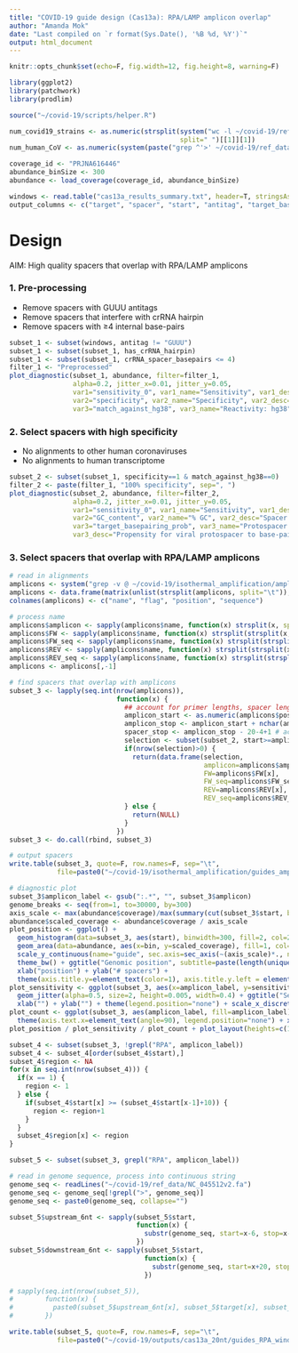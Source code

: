 ```yaml
---
title: "COVID-19 guide design (Cas13a): RPA/LAMP amplicon overlap"
author: "Amanda Mok"
date: "Last compiled on `r format(Sys.Date(), '%B %d, %Y')`"
output: html_document
---
```


```r
knitr::opts_chunk$set(echo=F, fig.width=12, fig.height=8, warning=F)

library(ggplot2)
library(patchwork)
library(prodlim)

source("~/covid-19/scripts/helper.R")
```

```r
num_covid19_strains <- as.numeric(strsplit(system("wc -l ~/covid-19/ref_data/gisaid_cov2020_alignment.txt", intern=T),
                                           split=" ")[[1]][1])
num_human_CoV <- as.numeric(system(paste("grep ^'>' ~/covid-19/ref_data/human_CoV.fa | wc -l"), intern=T))

coverage_id <- "PRJNA616446"
abundance_binSize <- 300
abundance <- load_coverage(coverage_id, abundance_binSize)

windows <- read.table("cas13a_results_summary.txt", header=T, stringsAsFactors=F)
output_columns <- c("target", "spacer", "start", "antitag", "target_basepairing_prob", "match_against_bosTau9")
```

# Design

AIM: High quality spacers that overlap with RPA/LAMP amplicons

### 1. Pre-processing

- Remove spacers with GUUU antitags
- Remove spacers that interfere with crRNA hairpin
- Remove spacers with ≥4 internal base-pairs

```r
subset_1 <- subset(windows, antitag != "GUUU")
subset_1 <- subset(subset_1, has_crRNA_hairpin)
subset_1 <- subset(subset_1, crRNA_spacer_basepairs <= 4)
filter_1 <- "Preprocessed"
plot_diagnostic(subset_1, abundance, filter=filter_1,
                alpha=0.2, jitter_x=0.01, jitter_y=0.05,
                var1="sensitivity_0", var1_name="Sensitivity", var1_desc="% SARS-CoV-2 genomes captured",
                var2="specificity", var2_name="Specificity", var2_desc="% human coronaviruses missed",
                var3="match_against_hg38", var3_name="Reactivity: hg38", var3_desc="# alignments to human transcriptome")
```

### 2. Select spacers with high specificity

- No alignments to other human coronaviruses
- No alignments to human transcriptome

```r
subset_2 <- subset(subset_1, specificity==1 & match_against_hg38==0)
filter_2 <- paste(filter_1, "100% specificity", sep=", ")
plot_diagnostic(subset_2, abundance, filter=filter_2,
                alpha=0.2, jitter_x=0.01, jitter_y=0.05,
                var1="sensitivity_0", var1_name="Sensitivity", var1_desc="% SARS-CoV-2 genomes captured",
                var2="GC_content", var2_name="% GC", var2_desc="Spacer GC content",
                var3="target_basepairing_prob", var3_name="Protospacer structure", 
                var3_desc="Propensity for viral protospacer to base-pair")
```

### 3. Select spacers that overlap with RPA/LAMP amplicons

```r
# read in alignments
amplicons <- system("grep -v @ ~/covid-19/isothermal_amplification/amplicons_mapped.sam | cut -f 1,2,4,10", intern=T)
amplicons <- data.frame(matrix(unlist(strsplit(amplicons, split="\t")), byrow=T, ncol=4), stringsAsFactors=F)
colnames(amplicons) <- c("name", "flag", "position", "sequence")

# process name
amplicons$amplicon <- sapply(amplicons$name, function(x) strsplit(x, split=";")[[1]][1])
amplicons$FW <- sapply(amplicons$name, function(x) strsplit(strsplit(x, split=";")[[1]][2], split=":")[[1]][1])
amplicons$FW_seq <- sapply(amplicons$name, function(x) strsplit(strsplit(x, split=";")[[1]][2], split=":")[[1]][2])
amplicons$REV <- sapply(amplicons$name, function(x) strsplit(strsplit(x, split=";")[[1]][3], split=":")[[1]][1])
amplicons$REV_seq <- sapply(amplicons$name, function(x) strsplit(strsplit(x, split=";")[[1]][3], split=":")[[1]][2])
amplicons <- amplicons[,-1]

# find spacers that overlap with amplicons
subset_3 <- lapply(seq.int(nrow(amplicons)),
                           function(x) {
                             ## account for primer lengths, spacer length, and antitag
                             amplicon_start <- as.numeric(amplicons$position[x]) + nchar(amplicons$FW_seq[x])-1
                             amplicon_stop <- amplicon_start + nchar(amplicons$sequence[x]) - nchar(amplicons$REV_seq[x])+1
                             spacer_stop <- amplicon_stop - 20-4+1 # account for spacer length and antitag
                             selection <- subset(subset_2, start>=amplicon_start & start<=spacer_stop)
                             if(nrow(selection)>0) {
                               return(data.frame(selection,
                                                 amplicon=amplicons$amplicon[x],
                                                 FW=amplicons$FW[x],
                                                 FW_seq=amplicons$FW_seq[x],
                                                 REV=amplicons$REV[x],
                                                 REV_seq=amplicons$REV_seq[x]))
                             } else {
                               return(NULL)
                             }
                           })
subset_3 <- do.call(rbind, subset_3)

# output spacers
write.table(subset_3, quote=F, row.names=F, sep="\t",
            file=paste0("~/covid-19/isothermal_amplification/guides_amplicon_overlap_", format(Sys.time(), "%Y%m%d"), ".txt"))

# diagnostic plot
subset_3$amplicon_label <- gsub(":.*", "", subset_3$amplicon) 
genome_breaks <- seq(from=1, to=30000, by=300)
axis_scale <- max(abundance$coverage)/max(summary(cut(subset_3$start, breaks=genome_breaks)))
abundance$scaled_coverage <- abundance$coverage / axis_scale
plot_position <- ggplot() + 
  geom_histogram(data=subset_3, aes(start), binwidth=300, fill=2, col=2, alpha=0.5) + xlim(0, 30000) + 
  geom_area(data=abundance, aes(x=bin, y=scaled_coverage), fill=1, col=1, alpha=0.2) +
  scale_y_continuous(name="guide", sec.axis=sec_axis(~(axis_scale)*., name="virus")) +
  theme_bw() + ggtitle("Genomic position", subtitle=paste(length(unique(subset_3$start)), "spacers")) + 
  xlab("position") + ylab("# spacers") +
  theme(axis.title.y=element_text(color=1), axis.title.y.left = element_text(color=2))
plot_sensitivity <- ggplot(subset_3, aes(x=amplicon_label, y=sensitivity_0, col=amplicon_label)) + theme_bw() + 
  geom_jitter(alpha=0.5, size=2, height=0.005, width=0.4) + ggtitle("Sensitivity") + 
  xlab("") + ylab("") + theme(legend.position="none") + scale_x_discrete(labels=summary(as.factor(subset_3$amplicon_label)))
plot_count <- ggplot(subset_3, aes(amplicon_label, fill=amplicon_label)) + theme_bw() + geom_bar() +
  theme(axis.text.x=element_text(angle=90), legend.position="none") + xlab("")
plot_position / plot_sensitivity / plot_count + plot_layout(heights=c(1,2,1))
```

```r
subset_4 <- subset(subset_3, !grepl("RPA", amplicon_label))
subset_4 <- subset_4[order(subset_4$start),]
subset_4$region <- NA
for(x in seq.int(nrow(subset_4))) {
  if(x == 1) {
    region <- 1
  } else {
    if(subset_4$start[x] >= (subset_4$start[x-1]+10)) {
      region <- region+1
    }
  }
  subset_4$region[x] <- region
}
```

```r
subset_5 <- subset(subset_3, grepl("RPA", amplicon_label))

# read in genome sequence, process into continuous string
genome_seq <- readLines("~/covid-19/ref_data/NC_045512v2.fa")
genome_seq <- genome_seq[!grepl(">", genome_seq)]
genome_seq <- paste0(genome_seq, collapse="")

subset_5$upstream_6nt <- sapply(subset_5$start,
                                function(x) {
                                  substr(genome_seq, start=x-6, stop=x-1)
                                })
subset_5$downstream_6nt <- sapply(subset_5$start,
                                  function(x) {
                                    substr(genome_seq, start=x+20, stop=x+20+6-1)
                                  })

# sapply(seq.int(nrow(subset_5)),
#        function(x) {
#          paste0(subset_5$upstream_6nt[x], subset_5$target[x], subset_5$downstream_6nt[x])
#        })

write.table(subset_5, quote=F, row.names=F, sep="\t",
            file=paste0("~/covid-19/outputs/cas13a_20nt/guides_RPA_window_", format(Sys.time(), "%Y%m%d"), ".txt"))
```